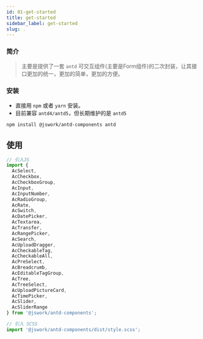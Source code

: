 ```yaml
---
id: 01-get-started
title: get-started
sidebar_label: get-started
slug: .
---
```


### 简介
> 主要是提供了一套 `antd` 可交互组件(主要是Form组件)的二次封装，让其接口更加的统一，更加的简单，更加的方便。

### 安装
- 直接用 `npm` 或者 `yarn` 安装。
- 目前兼容 `antd4/antd5`，但长期维护的是 `antd5`

```bash npm2yarn
npm install @jswork/antd-components antd
```

## 使用
```js
// 引入JS
import {
  AcSelect,
  AcCheckbox,
  AcCheckboxGroup,
  AcInput,
  AcInputNumber,
  AcRadioGroup,
  AcRate,
  AcSwitch,
  AcDatePicker,
  AcTextarea,
  AcTransfer,
  AcRangePicker,
  AcSearch,
  AcUploadDragger,
  AcCheckableTag,
  AcCheckableAll,
  AcPreSelect,
  AcBreadcrumb,
  AcEditableTagGroup,
  AcTree,
  AcTreeSelect,
  AcUploadPictureCard,
  AcTimePicker,
  AcSlider,
  AcSliderRange
} from '@jswork/antd-components';

// 引入 SCSS
import '@jswork/antd-components/dist/style.scss';
```